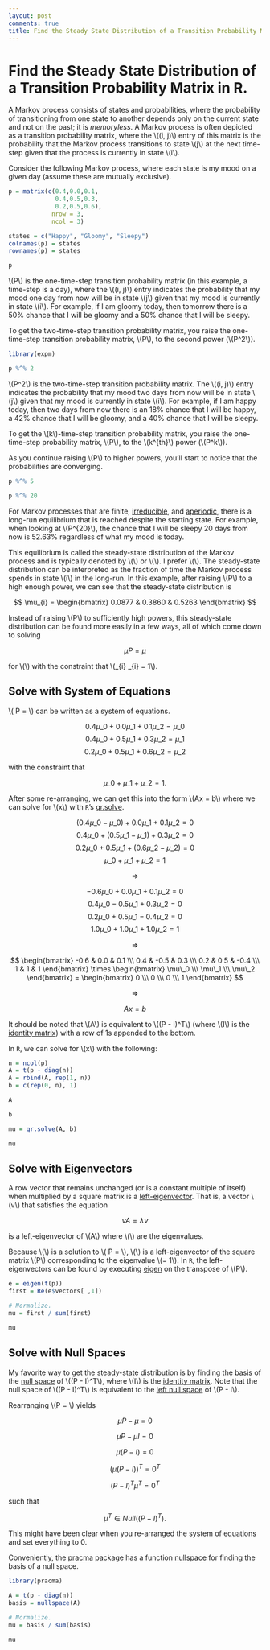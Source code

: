 ```yaml
---
layout: post
comments: true
title: Find the Steady State Distribution of a Transition Probability Matrix in R.
---
```


# Find the Steady State Distribution of a Transition Probability Matrix in R.

A Markov process consists of states and probabilities, where the probability of transitioning from one state to another depends only on the current state and not on the past; it is _memoryless_. A Markov process is often depicted as a transition probability matrix, where the \\((i, j)\\) entry of this matrix is the probability that the Markov process transitions to state \\(j\\) at the next time-step given that the process is currently in state \\(i\\).

Consider the following Markov process, where each state is my mood on a given day (assume these are mutually exclusive).

```r
p = matrix(c(0.4,0.0,0.1,
             0.4,0.5,0.3,
             0.2,0.5,0.6),
            nrow = 3,
            ncol = 3)

states = c("Happy", "Gloomy", "Sleepy")
colnames(p) = states
rownames(p) = states

p
```

\\(P\\) is the one-time-step transition probability matrix (in this example, a time-step is a day), where the \\((i, j)\\) entry indicates the probability that my mood one day from now will be in state \\(j\\) given that my mood is currently in state \\(i\\). For example, if I am gloomy today, then tomorrow there is a 50% chance that I will be gloomy and a 50% chance that I will be sleepy.

To get the two-time-step transition probability matrix, you raise the one-time-step transition probability matrix, \\(P\\), to the second power (\\(P^2\\)).

```r
library(expm)

p %^% 2
```

\\(P^2\\) is the two-time-step transition probability matrix. The \\((i, j)\\) entry indicates the probability that my mood two days from now will be in state \\(j\\) given that my mood is currently in state \\(i\\). For example, if I am happy today, then two days from now there is an 18% chance that I will be happy, a 42% chance that I will be gloomy, and a 40% chance that I will be sleepy.

To get the \\(k\\)-time-step transition probability matrix, you raise the one-time-step probability matrix, \\(P\\), to the \\(k^{th}\\) power (\\(P^k\\)).

As you continue raising \\(P\\) to higher powers, you'll start to notice that the probabilities are converging.

```r
p %^% 5

p %^% 20
```

For Markov processes that are finite, [irreducible](http://en.wikipedia.org/wiki/Markov_chain#Reducibility), and [aperiodic](http://en.wikipedia.org/wiki/Markov_chain#Periodicity), there is a long-run equilibrium that is reached despite the starting state. For example, when looking at \\(P^{20}\\), the chance that I will be sleepy 20 days from now is 52.63% regardless of what my mood is today.

This equilibrium is called the steady-state distribution of the Markov process and is typically denoted by \\(\mu\\) or \\(\pi\\). I prefer \\(\mu\\). The steady-state distribution can be interpreted as the fraction of time the Markov process spends in state \\(i\\) in the long-run. In this example, after raising \\(P\\) to a high enough power, we can see that the steady-state distribution is

$$ \mu_{i} = \begin{bmatrix} 0.0877 & 0.3860 & 0.5263 \end{bmatrix} $$

Instead of raising \\(P\\) to sufficiently high powers, this steady-state distribution can be found more easily in a few ways, all of which come down to solving

$$ \mu P = \mu $$

for \\(\mu\\) with the constraint that \\(\sum\_{i} \mu_{i} = 1\\).

## Solve with System of Equations

\\( \mu P = \mu \\) can be written as a system of equations.

$$ 0.4 \mu\_0 + 0.0 \mu\_1 + 0.1 \mu\_2 = \mu\_0 $$
$$ 0.4 \mu\_0 + 0.5 \mu\_1 + 0.3 \mu\_2 = \mu\_1 $$
$$ 0.2 \mu\_0 + 0.5 \mu\_1 + 0.6 \mu\_2 = \mu\_2 $$

with the constraint that

$$ \mu\_0 + \mu\_1 + \mu\_2 = 1. $$

After some re-arranging, we can get this into the form \\(Ax = b\\) where we can solve for \\(x\\) with `R`'s [qr.solve](http://stat.ethz.ch/R-manual/R-devel/library/base/html/qr.html).

$$ (0.4 \mu\_0 - \mu\_0) + 0.0 \mu\_1 + 0.1 \mu\_2 = 0 $$
$$ 0.4 \mu\_0 + (0.5 \mu\_1 - \mu\_1) + 0.3 \mu\_2 = 0 $$
$$ 0.2 \mu\_0 + 0.5 \mu\_1 + (0.6 \mu\_2 - \mu\_2) = 0 $$
$$ \mu\_0 + \mu\_1 + \mu\_2 = 1 $$

$$ \Rightarrow $$

$$ -0.6\mu\_0 + 0.0 \mu\_1 + 0.1 \mu\_2 = 0 $$
$$ 0.4 \mu\_0 - 0.5 \mu\_1 + 0.3 \mu\_2 = 0 $$
$$ 0.2 \mu\_0 + 0.5 \mu\_1 - 0.4 \mu\_2 = 0 $$
$$ 1.0 \mu\_0 + 1.0 \mu\_1 + 1.0 \mu\_2 = 1 $$

$$ \Rightarrow $$

$$ \begin{bmatrix} -0.6 & 0.0 & 0.1 \\\ 0.4 & -0.5 & 0.3 \\\ 0.2 & 0.5 & -0.4 \\\ 1 & 1 & 1 \end{bmatrix} \times \begin{bmatrix} \mu\_0 \\\ \mu\_1 \\\ \mu\_2 \end{bmatrix} = \begin{bmatrix} 0 \\\ 0 \\\ 0 \\\ 1 \end{bmatrix} $$

$$ \Rightarrow $$

$$ Ax = b $$

It should be noted that \\(A\\) is equivalent to \\((P - I)^T\\) (where \\(I\\) is the [identity matrix](http://en.wikipedia.org/wiki/Identity_matrix)) with a row of 1s appended to the bottom.

In `R`, we can solve for \\(x\\) with the following:

```r
n = ncol(p)
A = t(p - diag(n))
A = rbind(A, rep(1, n))
b = c(rep(0, n), 1)

A

b

mu = qr.solve(A, b)

mu
```

## Solve with Eigenvectors
A row vector that remains unchanged (or is a constant multiple of itself) when multiplied by a square matrix is a [left-eigenvector](http://en.wikipedia.org/wiki/Eigenvalues_and_eigenvectors#Left_and_right_eigenvectors). That is, a vector \\(v\\) that satisfies the equation

$$ vA = \lambda v $$

is a left-eigenvector of \\(A\\) where \\(\lambda\\) are the eigenvalues.

Because \\(\mu\\) is a solution to \\( \mu P = \mu \\), \\(\mu\\) is a left-eigenvector of the square matrix \\(P\\) corresponding to the eigenvalue \\(\lambda = 1\\). In `R`, the left-eigenvectors can be found by executing [eigen](http://stat.ethz.ch/R-manual/R-devel/library/base/html/eigen.html) on the transpose of \\(P\\).

```r
e = eigen(t(p))
first = Re(e$vectors[ ,1])

# Normalize.
mu = first / sum(first)

mu
```

## Solve with Null Spaces

My favorite way to get the steady-state distribution is by finding the [basis](http://en.wikipedia.org/wiki/Basis_%28linear_algebra%29) of the [null space](http://en.wikipedia.org/wiki/Kernel_%28linear_algebra%29) of \\((P - I)^T\\), where \\(I\\) is the [identity matrix](http://en.wikipedia.org/wiki/Identity_matrix). Note that the null space of \\((P - I)^T\\) is equivalent to the [left null space](http://en.wikipedia.org/wiki/Kernel_linear_algebra#Left_null_space) of \\(P - I\\).

Rearranging \\(\mu P = \mu\\) yields

$$ \mu P - \mu = 0 $$

$$ \mu P - \mu I = 0 $$

$$ \mu (P - I) = 0 $$

$$ (\mu (P - I))^T = 0^T $$

$$ (P - I)^T \mu^T = 0^T $$

such that

$$ \mu^T \in Null((P - I)^T). $$

This might have been clear when you re-arranged the system of equations and set everything to 0.

Conveniently, the [pracma](http://cran.r-project.org/web/packages/pracma/index.html) package has a function [nullspace](http://www.inside-r.org/packages/cran/pracma/docs/nullspace) for finding the basis of a null space.

```r
library(pracma)

A = t(p - diag(n))
basis = nullspace(A)

# Normalize.
mu = basis / sum(basis)

mu
```